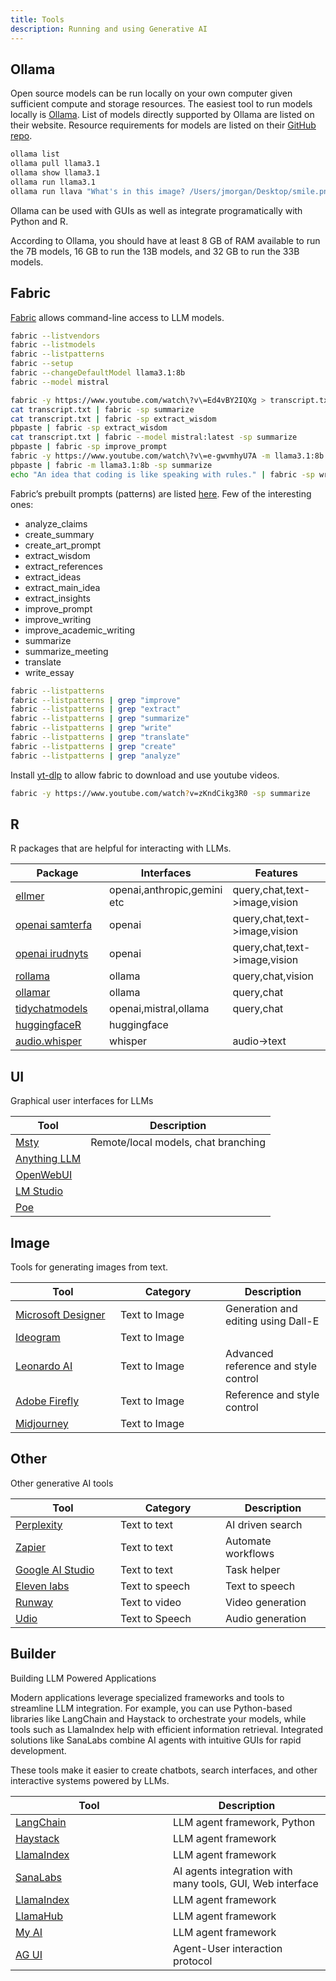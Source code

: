 ```yaml
---
title: Tools
description: Running and using Generative AI
---
```


## Ollama

Open source models can be run locally on your own computer given sufficient compute and storage resources. The easiest tool to run models locally is [Ollama](https://ollama.com/). List of models directly supported by Ollama are listed on their website. Resource requirements for models are listed on their [GitHub repo](https://github.com/ollama/ollama).

```bash
ollama list
ollama pull llama3.1
ollama show llama3.1
ollama run llama3.1
ollama run llava "What's in this image? /Users/jmorgan/Desktop/smile.png"
```

Ollama can be used with GUIs as well as integrate programatically with Python and R.

According to Ollama, you should have at least 8 GB of RAM available to run the 7B models, 16 GB to run the 13B models, and 32 GB to run the 33B models.

## Fabric

[Fabric](https://github.com/danielmiessler/fabric) allows command-line access to LLM models.

```bash
fabric --listvendors
fabric --listmodels
fabric --listpatterns
fabric --setup
fabric --changeDefaultModel llama3.1:8b
fabric --model mistral

fabric -y https://www.youtube.com/watch\?v\=Ed4vBY2IQXg > transcript.txt
cat transcript.txt | fabric -sp summarize
cat transcript.txt | fabric -sp extract_wisdom
pbpaste | fabric -sp extract_wisdom
cat transcript.txt | fabric --model mistral:latest -sp summarize
pbpaste | fabric -sp improve_prompt
fabric -y https://www.youtube.com/watch\?v\=e-gwvmhyU7A -m llama3.1:8b -sp summarize
pbpaste | fabric -m llama3.1:8b -sp summarize
echo "An idea that coding is like speaking with rules." | fabric -sp write_essay
```

Fabric's prebuilt prompts (patterns) are listed [here](https://github.com/danielmiessler/fabric/tree/main/patterns). Few of the interesting ones:

- analyze_claims
- create_summary
- create_art_prompt
- extract_wisdom
- extract_references
- extract_ideas
- extract_main_idea
- extract_insights
- improve_prompt
- improve_writing
- improve_academic_writing
- summarize
- summarize_meeting
- translate
- write_essay

```bash
fabric --listpatterns
fabric --listpatterns | grep "improve"
fabric --listpatterns | grep "extract"
fabric --listpatterns | grep "summarize"
fabric --listpatterns | grep "write"
fabric --listpatterns | grep "translate"
fabric --listpatterns | grep "create"
fabric --listpatterns | grep "analyze"
```

Install [yt-dlp](https://github.com/yt-dlp/yt-dlp) to allow fabric to download and use youtube videos.

```bash
fabric -y https://www.youtube.com/watch?v=zKndCikg3R0 -sp summarize
```

## R

R packages that are helpful for interacting with LLMs.

|Package|Interfaces|Features|
|---|---|---|
[ellmer](https://ellmer.tidyverse.org/)|openai,anthropic,gemini etc|query,chat,text->image,vision|
|[openai samterfa](https://github.com/samterfa/openai)|openai|query,chat,text->image,vision|
|[openai irudnyts](https://irudnyts.github.io/openai/)|openai|query,chat,text->image,vision|
|[rollama](https://github.com/JBGruber/rollama)|ollama|query,chat,vision|
|[ollamar](https://github.com/hauselin/ollama-r/)|ollama|query,chat|
|[tidychatmodels](https://github.com/AlbertRapp/tidychatmodels)|openai,mistral,ollama|query,chat|
|[huggingfaceR](https://github.com/farach/huggingfaceR)|huggingface||
|[audio.whisper](https://github.com/bnosac/audio.whisper)|whisper|audio->text|

## UI

Graphical user interfaces for LLMs

|Tool|Description|
|---|---|
|[Msty](https://msty.app/)|Remote/local models, chat branching|
|[Anything LLM](https://anythingllm.com/)||
|[OpenWebUI](https://openwebui.com)||
|[LM Studio](https://lmstudio.ai/)||
|[Poe](https://poe.com/login)||

## Image

Tools for generating images from text.

|Tool|Category|Description|
|---|---|---|
|[Microsoft Designer](https://designer.microsoft.com/)|Text to Image|Generation and editing using Dall-E|
|[Ideogram](https://ideogram.ai/)|Text to Image||
|[Leonardo AI](https://leonardo.ai/)|Text to Image|Advanced reference and style control|
|[Adobe Firefly](https://firefly.adobe.com)|Text to Image|Reference and style control|
|[Midjourney](https://www.midjourney.com)|Text to Image||

## Other

Other generative AI tools

|Tool|Category|Description|
|---|---|---|
|[Perplexity](https://www.perplexity.ai/) | Text to text | AI driven search |
|[Zapier](https://zapier.com/) | Text to text | Automate workflows |
|[Google AI Studio](https://aistudio.google.com/) | Text to text | Task helper |
|[Eleven labs](https://elevenlabs.io/) | Text to speech | Text to speech |
|[Runway](https://runwayml.com/) | Text to video | Video generation |
|[Udio](https://www.udio.com/) | Text to Speech | Audio generation |

## Builder

Building LLM Powered Applications

Modern applications leverage specialized frameworks and tools to streamline LLM integration. For example, you can use Python-based libraries like LangChain and Haystack to orchestrate your models, while tools such as LlamaIndex help with efficient information retrieval. Integrated solutions like SanaLabs combine AI agents with intuitive GUIs for rapid development.

These tools make it easier to create chatbots, search interfaces, and other interactive systems powered by LLMs.

|Tool|Description|
|---|---|
|[LangChain](https://langchain.com/) | LLM agent framework, Python |
|[Haystack](https://haystack.deepset.ai/) | LLM agent framework |
|[LlamaIndex](https://gpt-index.readthedocs.io/en/latest/) | LLM agent framework |
|[SanaLabs](https://sanalabs.com)| AI agents integration with many tools, GUI, Web interface |
|[LlamaIndex](https://www.llamaindex.ai/) | LLM agent framework |
|[LlamaHub](https://llamahub.ai/) | LLM agent framework |
|[My AI](https://my.ai.se/home)| LLM agent framework |
|[AG UI](https://github.com/ag-ui-protocol/ag-ui)| Agent-User interaction protocol |